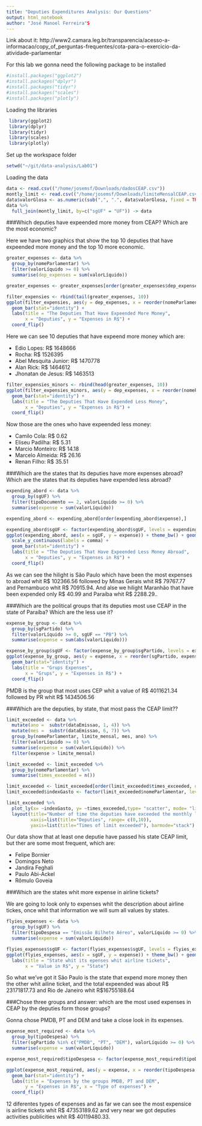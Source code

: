 ```yaml
---
title: "Deputies Expenditures Analysis: Our Questions"
output: html_notebook
author: "José Manoel Ferreira"S
---
```


Link about it: http://www2.camara.leg.br/transparencia/acesso-a-informacao/copy_of_perguntas-frequentes/cota-para-o-exercicio-da-atividade-parlamentar 

For this lab we gonna need the following package to be installed
```r
#install.packages("ggplot2")
#install.packages("dplyr")
#install.packages("tidyr")
#install.packages("scales")
#install.packages("plotly")
```

Loading the libraries
```r
 library(ggplot2)
 library(dplyr)
 library(tidyr)
 library(scales)
 library(plotly)

```

Set up the workspace folder

```r
setwd("~/git/data-analysis/Lab01")
```

Loading the data

```r
data <- read.csv(("/home/josemsf/Downloads/dadosCEAP.csv"))
montly_limit <- read.csv(("/home/josemsf/Downloads/limiteMensalCEAP.csv"))
data$valorGlosa <- as.numeric(sub(",", ".", data$valorGlosa, fixed = TRUE)) 
data %>% 
  full_join(montly_limit, by=c("sgUF" = "UF")) -> data
```

###Which deputies have expeended more money from CEAP? Which are the most economic?

<p>Here we have two graphics that show the top 10 deputies that have expeended more money and the top 10 more economic.</p>

```r

greater_expenses <- data %>% 
  group_by(nomeParlamentar) %>%
  filter(valorLíquido >= 0) %>%
  summarise(dep_expenses = sum(valorLíquido))

greater_expenses <- greater_expenses[order(greater_expenses$dep_expenses),]

filter_expensies <- rbind(tail(greater_expenses, 10))
ggplot(filter_expensies, aes(y = dep_expenses, x = reorder(nomeParlamentar, dep_expenses)), top_n(x, 10)) + order(decreasing = TRUE) + scale_y_continuous(labels = comma) +
  geom_bar(stat="identity") +
  labs(title = "The Deputies That Have Expeended More Money",
       x = "Deputies", y = "Expenses in R$") +
  coord_flip() 


```

<p>Here we can see 10 deputies that have expeend more money which are:</p>

<ul>
  <li>Edio Lopes: R$ 1648666 </li>
  <li>Rocha: R$ 1526395</li>
  <li>Abel Mesquita Junior: R$ 1470778</li>
  <li>Alan Rick: R$ 1464612</li>
  <li>Jhonatan de Jesus: R$ 1463513</li>
</ul>


```r
filter_expensies_minors <- rbind(head(greater_expenses, 10))
ggplot(filter_expensies_minors, aes(y = dep_expenses, x = reorder(nomeParlamentar, dep_expenses)), top_n(x, 10)) + order(decreasing = TRUE) + scale_y_continuous(labels = comma) +
  geom_bar(stat="identity") +
  labs(title = "The Deputies That Have Expended Less Money",
       x = "Deputies", y = "Expenses in R$") +
  coord_flip() 
```
<p>Now those are the ones who have expeended less money:</p>

<ul>
  <li>Camilo Cola: R$ 0.62 </li>
  <li>Eliseu Padilha: R$ 5.31</li>
  <li>Marcio Monteiro: R$ 14.18</li>
  <li>Marcelo Almeida: R$ 26.16</li>
  <li>Renan Filho: R$ 35.51</li>
</ul>


###Which are the states that its deputies have more expenses abroad? Which are the states that its deputies have expended less abroad?

```r
expending_abord <- data %>%
  group_by(sgUF) %>%
  filter(tipoDocumento == 2, valorLíquido >= 0) %>%
  summarise(expense = sum(valorLíquido))

expending_abord <- expending_abord[order(expending_abord$expense),]

expending_abord$sgUF <- factor(expending_abord$sgUF, levels = expending_abord$sgUF[order(expending_abord$expense)])
ggplot(expending_abord, aes(x = sgUF, y = expense)) + theme_bw() + geom_bar(stat = "identity") + 
  scale_y_continuous(labels = comma) +
  geom_bar(stat="identity") +
  labs(title = "The Deputies That Have Expeended Less Money Abroad",
       x = "Deputies", y = "Expenses in R$") +
  coord_flip() 

```
As we can see the hilight is São Paulo which have been the most expenses to abroad whit R$ 102366.56 followed by Minas Gerais whit R$ 79767.77
and Pernambuco whit R$ 70915.94. And alse we hilight Maranhão that have been expended only R$ 40.99 and Paraíba whit R$ 2288.29..

###Which are the political groups that its deputies most use CEAP in the state of Paraíba? Which are the less use it?


```r
expense_by_group <- data %>%
  group_by(sgPartido) %>%
  filter(valorLíquido >= 0, sgUF == "PB") %>%
  summarise(expense = sum(abs(valorLíquido)))

expense_by_group$sgUF <- factor(expense_by_group$sgPartido, levels = expense_by_group$sgPartido[order(expense_by_group$expense)])
ggplot(expense_by_group, aes(y = expense, x = reorder(sgPartido, expense))) + order(decreasing = TRUE) + scale_y_continuous(labels = comma) +
  geom_bar(stat="identity") +
  labs(title = "Grups Expenses",
       x = "Grups", y = "Expenses in R$") +
  coord_flip() 
```
<p>PMDB is the group that most uses CEP whit a value of R$ 4011621.34 followed by PR whit R$ 1434506.56</p>

 
###Which are the deputies, by state, that most pass the CEAP limit??

```r

limit_exceeded <- data %>%
  mutate(ano =  substr(dataEmissao, 1, 4)) %>%
  mutate(mes =  substr(dataEmissao, 6, 7)) %>%
  group_by(nomeParlamentar, limite_mensal, mes, ano) %>%
  filter(valorLíquido >= 0) %>%
  summarise(expense = sum(valorLíquido)) %>%
  filter(expense > limite_mensal)

limit_exceeded <- limit_exceeded %>%
  group_by(nomeParlamentar) %>%
  summarise(times_exceeded = n())

limit_exceeded <- limit_exceeded[order(limit_exceeded$times_exceeded, decreasing = TRUE),]
limit_exceeded$indexGasto <- factor(limit_exceeded$nomeParlamentar, levels = limit_exceeded$nomeParlamentar)

limit_exceeded %>%
  plot_ly(x= ~indexGasto, y= ~times_exceeded,type= "scatter", mode= "lines+markers") %>%
  layout(title="Number of time the deputies have exceeded the monthly limit of expenses", 
         xaxis=list(title="Deputies", range= c(0,10)), 
         yaxis=list(title="Times of limit exceeded"), barmode="stack")
```
<p>Our data show that at least one deputie have passed his state CEAP limit, but ther are some most frequent, which are:</p>
<ul>
  <li>Felipe Bornier </li>
  <li>Domingos Neto</li>
  <li>Jandira Feghali</li>
  <li>Paulo Abi-Ackel</li>
  <li>Rômulo Goveia</li>
</ul>


###Which are the states whit more expense in airline tickets?

We are going to look only to expenses whit the description about airline tickes, once whit that information we will sum all values by states.

```r
flyies_expenses <- data %>%
  group_by(sgUF) %>%
  filter(tipoDespesa == "Emissão Bilhete Aéreo", valorLíquido >= 0) %>%
  summarise(expense = sum(valorLíquido))

flyies_expenses$sgUF <- factor(flyies_expenses$sgUF, levels = flyies_expenses$sgUF[order(flyies_expenses$expense)])
ggplot(flyies_expenses, aes(x = sgUF, y = expense)) + theme_bw() + geom_bar(stat = "identity") + scale_y_continuous(labels = comma) +
  labs(title = "State whit its epenses whit airline tickets",
       x = "Value in R$", y = "State")
```

So what we've got it São Paulo is the state that expend more money then the other whit ailine ticket, and the total expeended was about R$ 23171817.73 and Rio de Janeiro whit R$16755188.64

###Chose three groups and answer: which are the most used expenses in CEAP by the deputies form those groups?

Gonna chose PMDB, PT and DEM and take a close look in its expenses.

```r
expense_most_required <- data %>%
  group_by(tipoDespesa) %>%
  filter(sgPartido %in% c("PMDB", "PT", "DEM"), valorLíquido >= 0) %>%
  summarise(expense = sum(valorLíquido))

expense_most_required$tipoDespesa <- factor(expense_most_required$tipoDespesa, levels = expense_most_required$tipoDespesa[order(expense_most_required$expense)])

ggplot(expense_most_required, aes(y = expense, x = reorder(tipoDespesa, expense)), top_n(x, 10)) + order(decreasing = TRUE) + scale_y_continuous(labels = comma) + theme(axis.text.x = element_text(angle = 45, hjust = 1)) +
  geom_bar(stat="identity") +
  labs(title = "Expenses by the groups PMDB, PT and DEM",
       y = "Expenses in R$", x = "Type of expenses") +
  coord_flip() 

```
12 diferentes types of expenses and as far we can see the most expensice is airline tickets whit R$ 47353189.62 and very near we got deputies activities publicities whit R$ 40119480.33.
